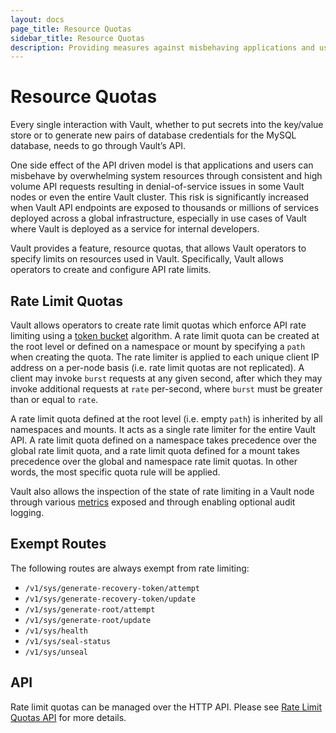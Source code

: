 ```yaml
---
layout: docs
page_title: Resource Quotas
sidebar_title: Resource Quotas
description: Providing measures against misbehaving applications and users overdrawing resources in Vault.
---
```


# Resource Quotas

Every single interaction with Vault, whether to put secrets into the key/value
store or to generate new pairs of database credentials for the MySQL database,
needs to go through Vault’s API.

One side effect of the API driven model is that applications and users can
misbehave by overwhelming system resources through consistent and high volume API
requests resulting in denial-of-service issues in some Vault nodes or even the
entire Vault cluster. This risk is significantly increased when Vault API endpoints
are exposed to thousands or millions of services deployed across a global infrastructure,
especially in use cases of Vault where Vault is deployed as a service for internal
developers.

Vault provides a feature, resource quotas, that allows Vault operators to specify
limits on resources used in Vault. Specifically, Vault allows operators to create
and configure API rate limits.

## Rate Limit Quotas

Vault allows operators to create rate limit quotas which enforce API rate
limiting using a [token bucket](https://en.wikipedia.org/wiki/Token_bucket) algorithm.
A rate limit quota can be created at the root level or defined on a namespace or
mount by specifying a `path` when creating the quota. The rate limiter is applied
to each unique client IP address on a per-node basis (i.e. rate limit quotas
are not replicated). A client may invoke `burst` requests at any given second,
after which they may invoke additional requests at `rate` per-second, where `burst`
must be greater than or equal to `rate`.

A rate limit quota defined at the root level (i.e. empty `path`) is inherited by
all namespaces and mounts. It acts as a single rate limiter for the entire Vault
API. A rate limit quota defined on a namespace takes precedence over the global
rate limit quota, and a rate limit quota defined for a mount takes precedence over 
the global and namespace rate limit quotas. In other words, the most specific
quota rule will be applied.

Vault also allows the inspection of the state of rate limiting in a Vault node
through various [metrics](/docs/internals/telemetry#Resource-Quota-Metrics) exposed
and through enabling optional audit logging.

## Exempt Routes

The following routes are always exempt from rate limiting:

- `/v1/sys/generate-recovery-token/attempt`
- `/v1/sys/generate-recovery-token/update`
- `/v1/sys/generate-root/attempt`
- `/v1/sys/generate-root/update`
- `/v1/sys/health`
- `/v1/sys/seal-status`
- `/v1/sys/unseal`

## API

Rate limit quotas can be managed over the HTTP API. Please see
[Rate Limit Quotas API](/api/system/rate-limit-quotas) for more details.
